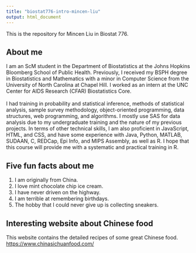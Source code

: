 ```yaml
---
title: "biostat776-intro-mincen-liu"
output: html_document
---
```

<div align="justify">This is the repository for Mincen Liu in Biostat 776.</div>

<section>
<h2>About me</h2>
<div align="justify">I am an ScM student in the Department of Biostatistics at the Johns Hopkins Bloomberg School of Public Health. Previously, I received my BSPH degree in Biostatistics and Mathematics with a minor in Computer Science from the University of North Carolina at Chapel Hill. I worked as an intern at the UNC Center for AIDS Research (CFAR) Biostatistics Core.</div>
<br />
<div align="justify">I had training in probability and statistical inference, methods of statistical analysis, sample survey methodology, object-oriented programming, data structures, web programming, and algorithms. I mostly use SAS for data analysis due to my undergraduate training and the nature of my previous projects. In terms of other technical skills, I am also proficient in JavaScript, HTML, and CSS, and have some experience with Java, Python, MATLAB, SUDAAN, C, REDCap, Epi Info, and MIPS Assembly, as well as R. I hope that this course will provide me with a systematic and practical training in R.</div>
</section>

<section>
<h2>Five fun facts about me</h2>
<ol>
  <li>I am originally from China.</li>
  <li>I love mint chocolate chip ice cream.</li>
  <li>I have never driven on the highway.</li>
  <li>I am terrible at remembering birthdays.</li>
  <li>The hobby that I could never give up is collecting sneakers.</li>
</ol> 
</section>

<section>
<h2>Interesting website about Chinese food</h2>
<div align="justify">This website contains the detailed recipes of some great Chinese food.</div>
<a href="https://www.chinasichuanfood.com/">https://www.chinasichuanfood.com/</a>
</section>